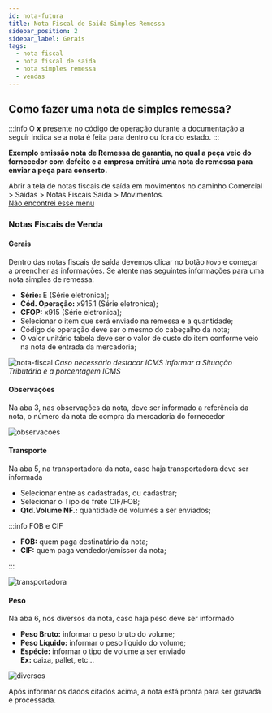 ```yaml
---
id: nota-futura
title: Nota Fiscal de Saida Simples Remessa
sidebar_position: 2
sidebar_label: Gerais
tags:
  - nota fiscal
  - nota fiscal de saida
  - nota simples remessa
  - vendas
---
```


## Como fazer uma nota de simples remessa?

:::info
O **_x_** presente no código de operação durante a documentação a seguir indica se a nota é feita para dentro ou fora do estado.
:::

**Exemplo emissão nota de Remessa de garantia, no qual a peça veio do fornecedor com defeito e a empresa emitirá uma nota de remessa para enviar a peça para conserto.**

Abrir a tela de notas fiscais de saída em movimentos no caminho <highlight bgColor="#54638c">Comercial > Saídas > Notas Fiscais Saída > Movimentos</highlight>. <br/> [Não encontrei esse menu](docs/intro/comecando#não-encontrei-o-menu-desejado)

### Notas Fiscais de Venda

#### Gerais

Dentro das notas fiscais de saída devemos clicar no botão `Novo` e começar a preencher as informações. Se atente nas seguintes informações para uma nota simples de remessa:

- **Série:** E (Série eletronica);
- **Cód. Operação:** x915.1 (Série eletronica);
- **CFOP:** x915 (Série eletronica);
- Selecionar o item que será enviado na remessa e a quantidade;
- Código de operação deve ser o mesmo do cabeçalho da nota;
- O valor unitário tabela deve ser o valor de custo do item conforme veio na nota de entrada da mercadoria;

![nota-fiscal](./img/nota-simples-remessa/orcamento.png)
_<colorText>Caso necessário destacar ICMS informar a Situação Tributária e a porcentagem ICMS</colorText>_

#### Observações

Na aba 3, nas observações da nota, deve ser informado a referência da nota, o número da nota de compra da mercadoria do fornecedor

![observacoes](./img/nota-simples-remessa/obs.png)

#### Transporte

Na aba 5, na transportadora da nota, caso haja transportadora deve ser informada

- Selecionar entre as cadastradas, ou cadastrar;
- Selecionar o Tipo de frete CIF/FOB;
- **Qtd.Volume NF.:** quantidade de volumes a ser enviados;

:::info FOB e CIF

- **FOB:** quem paga destinatário da nota;
- **CIF:** quem paga vendedor/emissor da nota;

:::

![transportadora](./img/nota-simples-remessa/transp.png)

#### Peso

Na aba 6, nos diversos da nota, caso haja peso deve ser informado

- **Peso Bruto:** informar o peso bruto do volume;
- **Peso Líquido:** informar o peso líquido do volume;
- **Espécie:** informar o tipo de volume a ser enviado <br/>**Ex:** <colorText> caixa, pallet, etc...</colorText>

![diversos](./img/nota-simples-remessa/div.png)

Após informar os dados citados acima, a nota está pronta para ser gravada e processada.
